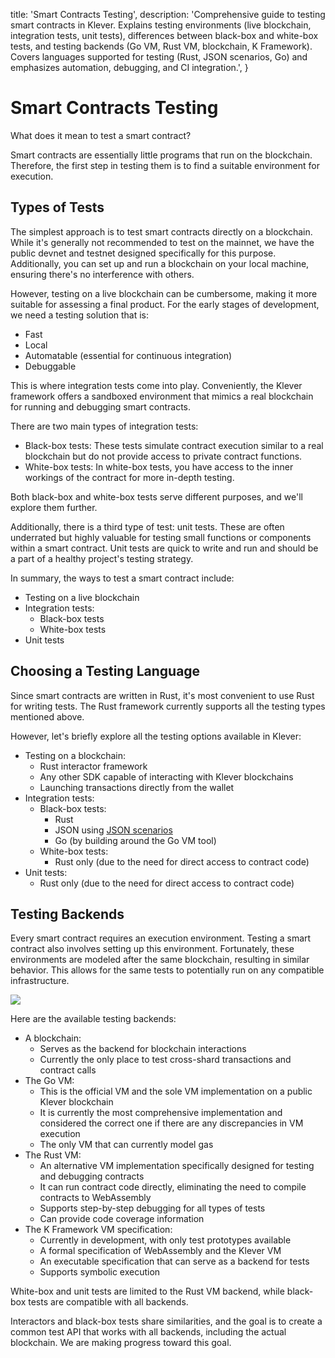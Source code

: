   title: 'Smart Contracts Testing',
  description:
    'Comprehensive guide to testing smart contracts in Klever. Explains testing environments (live blockchain, integration tests, unit tests), differences between black-box and white-box tests, and testing backends (Go VM, Rust VM, blockchain, K Framework). Covers languages supported for testing (Rust, JSON scenarios, Go) and emphasizes automation, debugging, and CI integration.',
}

# Smart Contracts Testing

What does it mean to test a smart contract?

Smart contracts are essentially little programs that run on the blockchain. Therefore, the first step in testing them is to find a suitable environment for execution.

## Types of Tests

The simplest approach is to test smart contracts directly on a blockchain. While it's generally not recommended to test on the mainnet, we have the public devnet and testnet designed specifically for this purpose. Additionally, you can set up and run a blockchain on your local machine, ensuring there's no interference with others.

However, testing on a live blockchain can be cumbersome, making it more suitable for assessing a final product. For the early stages of development, we need a testing solution that is:

- Fast
- Local
- Automatable (essential for continuous integration)
- Debuggable

This is where integration tests come into play. Conveniently, the Klever framework offers a sandboxed environment that mimics a real blockchain for running and debugging smart contracts.

There are two main types of integration tests:

- Black-box tests: These tests simulate contract execution similar to a real blockchain but do not provide access to private contract functions.
- White-box tests: In white-box tests, you have access to the inner workings of the contract for more in-depth testing.

Both black-box and white-box tests serve different purposes, and we'll explore them further.

Additionally, there is a third type of test: unit tests. These are often underrated but highly valuable for testing small functions or components within a smart contract. Unit tests are quick to write and run and should be a part of a healthy project's testing strategy.

In summary, the ways to test a smart contract include:

- Testing on a live blockchain
- Integration tests:
  - Black-box tests
  - White-box tests
- Unit tests

## Choosing a Testing Language

Since smart contracts are written in Rust, it's most convenient to use Rust for writing tests. The Rust framework currently supports all the testing types mentioned above.

However, let's briefly explore all the testing options available in Klever:

- Testing on a blockchain:
  - Rust interactor framework
  - Any other SDK capable of interacting with Klever blockchains
  - Launching transactions directly from the wallet
- Integration tests:
  - Black-box tests:
    - Rust
    - JSON using [JSON scenarios](/smart-contracts/testing/scenarios/JSON-structure)
    - Go (by building around the Go VM tool)
  - White-box tests:
    - Rust only (due to the need for direct access to contract code)
- Unit tests:
  - Rust only (due to the need for direct access to contract code)

## Testing Backends

Every smart contract requires an execution environment. Testing a smart contract also involves setting up this environment. Fortunately, these environments are modeled after the same blockchain, resulting in similar behavior. This allows for the same tests to potentially run on any compatible infrastructure.

![](/sc-images/testing-mermaid.png)

Here are the available testing backends:

- A blockchain:
  - Serves as the backend for blockchain interactions
  - Currently the only place to test cross-shard transactions and contract calls
- The Go VM:
  - This is the official VM and the sole VM implementation on a public Klever blockchain
  - It is currently the most comprehensive implementation and considered the correct one if there are any discrepancies in VM execution
  - The only VM that can currently model gas
- The Rust VM:
  - An alternative VM implementation specifically designed for testing and debugging contracts
  - It can run contract code directly, eliminating the need to compile contracts to WebAssembly
  - Supports step-by-step debugging for all types of tests
  - Can provide code coverage information
- The K Framework VM specification:
  - Currently in development, with only test prototypes available
  - A formal specification of WebAssembly and the Klever VM
  - An executable specification that can serve as a backend for tests
  - Supports symbolic execution

White-box and unit tests are limited to the Rust VM backend, while black-box tests are compatible with all backends.

Interactors and black-box tests share similarities, and the goal is to create a common test API that works with all backends, including the actual blockchain. We are making progress toward this goal.
